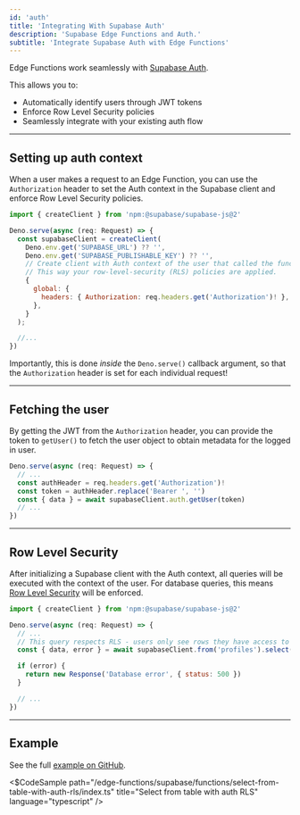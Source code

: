 ```yaml
---
id: 'auth'
title: 'Integrating With Supabase Auth'
description: 'Supabase Edge Functions and Auth.'
subtitle: 'Integrate Supabase Auth with Edge Functions'
---
```


Edge Functions work seamlessly with [Supabase Auth](/docs/guides/auth).

This allows you to:

- Automatically identify users through JWT tokens
- Enforce Row Level Security policies
- Seamlessly integrate with your existing auth flow

---

## Setting up auth context

When a user makes a request to an Edge Function, you can use the `Authorization` header to set the Auth context in the Supabase client and enforce Row Level Security policies.

```js
import { createClient } from 'npm:@supabase/supabase-js@2'

Deno.serve(async (req: Request) => {
  const supabaseClient = createClient(
    Deno.env.get('SUPABASE_URL') ?? '',
    Deno.env.get('SUPABASE_PUBLISHABLE_KEY') ?? '',
    // Create client with Auth context of the user that called the function.
    // This way your row-level-security (RLS) policies are applied.
    {
      global: {
        headers: { Authorization: req.headers.get('Authorization')! },
      },
    }
  );

  //...
})
```

<Admonition type="note">

Importantly, this is done _inside_ the `Deno.serve()` callback argument, so that the `Authorization` header is set for each individual request!

</Admonition>

---

## Fetching the user

By getting the JWT from the `Authorization` header, you can provide the token to `getUser()` to fetch the user object to obtain metadata for the logged in user.

```js
Deno.serve(async (req: Request) => {
  // ...
  const authHeader = req.headers.get('Authorization')!
  const token = authHeader.replace('Bearer ', '')
  const { data } = await supabaseClient.auth.getUser(token)
  // ...
})
```

---

## Row Level Security

After initializing a Supabase client with the Auth context, all queries will be executed with the context of the user. For database queries, this means [Row Level Security](/docs/guides/database/postgres/row-level-security) will be enforced.

```js
import { createClient } from 'npm:@supabase/supabase-js@2'

Deno.serve(async (req: Request) => {
  // ...
  // This query respects RLS - users only see rows they have access to
  const { data, error } = await supabaseClient.from('profiles').select('*');

  if (error) {
    return new Response('Database error', { status: 500 })
  }

  // ...
})
```

---

## Example

See the full [example on GitHub](https://github.com/supabase/supabase/blob/master/examples/edge-functions/supabase/functions/select-from-table-with-auth-rls/index.ts).

<$CodeSample
path="/edge-functions/supabase/functions/select-from-table-with-auth-rls/index.ts"
title="Select from table with auth RLS"
language="typescript"
/>
